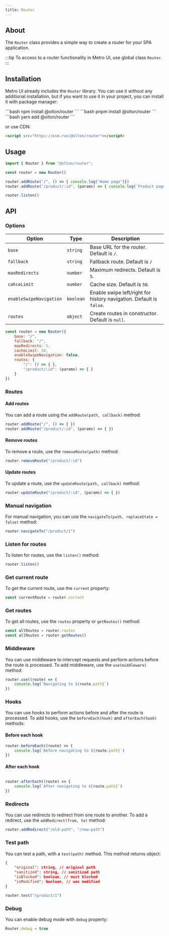 ```yaml
---
title: Router
---
```



<div>
    <GithubButton user="olton" repo="router"/>
</div> 

<Leader content="Metro UI provides class to create Router for SPA (single page application)."/>

## About

The `Router` class provides a simple way to create a router for your SPA application.

:::tip
To access to a router functionality in Metro UI, use global class `Router`.
:::

## Installation
Metro UI already includes the `Router` library.
You can use it without any additional installation, but if you want to use it in your project, you can install it with package manager:

<Tabs>
    <TabItem label="npm" icon="seti:npm">
        ```bash
        npm install @olton/router
        ```
    </TabItem>
    <TabItem label="pnpm" icon="pnpm">
        ```bash
        pnpm install @olton/router
        ```
    </TabItem>
    <TabItem label="yarm" icon="seti:yarn">
        ```bash
        yarn add @olton/router
        ```
    </TabItem>
</Tabs>

or use CDN:

```html
<script src="https://esm.run/@olton/router"></script>
```

## Usage

```js
import { Router } from "@olton/router";

const router = new Router()

router.addRoute("/", () => { console.log("Home page")})
router.addRoute("/product/:id", (params) => { console.log(`Product page for product ${params.id}`)})

router.listen()
```

## API

### Options
| Option | Type | Description |
|--------|------|-------------|
| `base` | `string` | Base URL for the router. Default is `/`. |
| `fallback` | `string` | Fallback route. Default is `/` |
| `maxRedirects` | `number` | Maximum redirects. Default is `5`. |
| `cahceLimit` | `number` | Cache size. Default is `50`. |
| `enableSwipeNavigation` | `boolean` | Enable swipe left/right for history navigation. Default is `false`. |
| `routes` | `object` | Create routes in constructor. Default is `null`. |

```js
const router = new Router({
    base: "/",
    fallback: "/",
    maxRedirects: 5,
    cacheLimit: 50,
    enableSwipeNavigation: false,
    routes: {
        "/": () => { },
        "/product/:id": (params) => { }
    }
})
```

### Routes

#### Add routes

You can add a route using the `addRoute(path, callback)` method:

```js
router.addRoute("/", () => { })
router.addRoute("/product/:id", (params) => { })
```

#### Remove routes

To remove a route, use the `removeRoute(path)` method:

```js
router.removeRoute("/product/:id")
```

#### Update routes
To update a route, use the `updateRoute(path, callback)` method:

```js
router.updateRoute("/product/:id", (params) => { })
```

### Manual navigation

For manual navigation, you can use the `navigateTo(path, replaceState = false)` method:

```js
router.navigateTo("/product/1")
```

### Listen for routes
To listen for routes, use the `listen()` method:

```js
router.listen()
```

### Get current route
To get the current route, use the `current` property:

```js
const currentRoute = router.current
```

### Get routes
To get all routes, use the `routes` property or `getRoutes()` method:

```js
const allRoutes = router.routes
const allRoutes = router.getRoutes()
```

### Middleware
You can use middleware to intercept requests and perform actions before the route is processed. To add middleware, use the `use(middleware)` method:

```js
router.use((route) => {
    console.log(`Navigating to ${route.path}`)
})
```

### Hooks

You can use hooks to perform actions before and after the route is processed. To add hooks, use the `beforeEach(hook)` and `afterEach(hook)` methods:

#### Before each hook
```js
router.beforeEach((route) => {
    console.log(`Before navigating to ${route.path}`)
})
```

#### After each hook
```js

router.afterEach((route) => {
    console.log(`After navigating to ${route.path}`)
})
```

### Redirects
You can use redirects to redirect from one route to another. To add a redirect, use the `addRedirect(from, to)` method:

```js
router.addRedirect("/old-path", "/new-path")
```

### Test path
You can test a path, with a `test(path)` method. This method returns object:

```json
{
    "original": string, // original path
    "sanitized": string, // sanitized path
    "isBlocked": boolean, // must blocked
    "isModified": boolean, // was modified
}
```

```js
router.test("/product/1") 
```

### Debug
You can enable debug mode with `debug` property:

```js
Router.debug = true
```